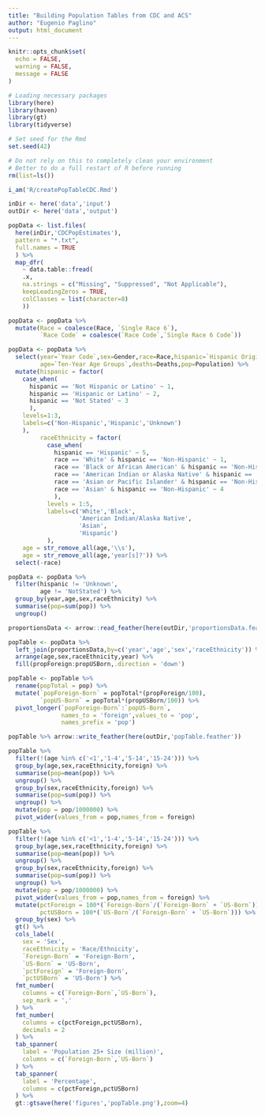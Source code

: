 ```yaml
---
title: "Building Population Tables from CDC and ACS"
author: "Eugenio Paglino"
output: html_document
---
```


```r
knitr::opts_chunk$set(
  echo = FALSE,
  warning = FALSE,
  message = FALSE
)
```

```r
# Loading necessary packages
library(here)
library(haven)
library(gt)
library(tidyverse)

# Set seed for the Rmd
set.seed(42)
```

```r
# Do not rely on this to completely clean your environment
# Better to do a full restart of R before running
rm(list=ls())

i_am('R/createPopTableCDC.Rmd')

inDir <- here('data','input')
outDir <- here('data','output')
```

```r
popData <- list.files(
  here(inDir,'CDCPopEstimates'),
  pattern = "*.txt",
  full.names = TRUE
  ) %>%
  map_dfr(
    ~ data.table::fread(
    .x,
    na.strings = c("Missing", "Suppressed", "Not Applicable"),
    keepLeadingZeros = TRUE,
    colClasses = list(character=8)
    ))

popData <- popData %>%
  mutate(Race = coalesce(Race, `Single Race 6`),
         `Race Code` = coalesce(`Race Code`,`Single Race 6 Code`))
```

```r
popData <- popData %>%
  select(year=`Year Code`,sex=Gender,race=Race,hispanic=`Hispanic Origin`,
         age=`Ten-Year Age Groups`,deaths=Deaths,pop=Population) %>%
  mutate(hispanic = factor(
    case_when(
      hispanic == 'Not Hispanic or Latino' ~ 1,
      hispanic == 'Hispanic or Latino' ~ 2,
      hispanic == 'Not Stated' ~ 3
      ),
    levels=1:3,
    labels=c('Non-Hispanic','Hispanic','Unknown')
    ),
         raceEthnicity = factor(
           case_when(
             hispanic == 'Hispanic' ~ 5,
             race == 'White' & hispanic == 'Non-Hispanic' ~ 1,
             race == 'Black or African American' & hispanic == 'Non-Hispanic' ~ 2,
             race == 'American Indian or Alaska Native' & hispanic == 'Non-Hispanic' ~ 3,
             race == 'Asian or Pacific Islander' & hispanic == 'Non-Hispanic' ~ 4,
             race == 'Asian' & hispanic == 'Non-Hispanic' ~ 4
             ),
           levels = 1:5,
           labels=c('White','Black',
                    'American Indian/Alaska Native',
                    'Asian',
                    'Hispanic')
           ),
    age = str_remove_all(age,'\\s'),
    age = str_remove_all(age,'year[s]?')) %>%
  select(-race)
```

```r
popData <- popData %>%
  filter(hispanic != 'Unknown',
         age != 'NotStated') %>%
  group_by(year,age,sex,raceEthnicity) %>%
  summarise(pop=sum(pop)) %>%
  ungroup()
```

```r
proportionsData <- arrow::read_feather(here(outDir,'proportionsData.feather'))
```

```r
popTable <- popData %>%
  left_join(proportionsData,by=c('year','age','sex','raceEthnicity')) %>%
  arrange(age,sex,raceEthnicity,year) %>%
  fill(propForeign:propUSBorn,.direction = 'down')
```

```r
popTable <- popTable %>%
  rename(popTotal = pop) %>%
  mutate(`popForeign-Born` = popTotal*(propForeign/100),
         `popUS-Born` = popTotal*(propUSBorn/100)) %>%
  pivot_longer(`popForeign-Born`:`popUS-Born`,
               names_to = 'foreign',values_to = 'pop',
               names_prefix = 'pop')
```

```r
popTable %>% arrow::write_feather(here(outDir,'popTable.feather'))
```

```r
popTable %>% 
  filter(!(age %in% c('<1','1-4','5-14','15-24'))) %>%
  group_by(age,sex,raceEthnicity,foreign) %>%
  summarise(pop=mean(pop)) %>%
  ungroup() %>%
  group_by(sex,raceEthnicity,foreign) %>%
  summarise(pop=sum(pop)) %>%
  ungroup() %>%
  mutate(pop = pop/1000000) %>%
  pivot_wider(values_from = pop,names_from = foreign)
```

```r
popTable %>% 
  filter(!(age %in% c('<1','1-4','5-14','15-24'))) %>%
  group_by(age,sex,raceEthnicity,foreign) %>%
  summarise(pop=mean(pop)) %>%
  ungroup() %>%
  group_by(sex,raceEthnicity,foreign) %>%
  summarise(pop=sum(pop)) %>%
  ungroup() %>%
  mutate(pop = pop/1000000) %>%
  pivot_wider(values_from = pop,names_from = foreign) %>%
  mutate(pctForeign = 100*(`Foreign-Born`/(`Foreign-Born` + `US-Born`)),
         pctUSBorn = 100*(`US-Born`/(`Foreign-Born` + `US-Born`))) %>%
  group_by(sex) %>%
  gt() %>%
  cols_label(
    sex = 'Sex',
    raceEthnicity = 'Race/Ethnicity',
    `Foreign-Born` = 'Foreign-Born',
    `US-Born` = 'US-Born',
    `pctForeign` = 'Foreign-Born',
    `pctUSBorn` = 'US-Born') %>%
  fmt_number(
    columns = c(`Foreign-Born`,`US-Born`),
    sep_mark = ','
  ) %>%
  fmt_number(
    columns = c(pctForeign,pctUSBorn),
    decimals = 2
  ) %>%
  tab_spanner(
    label = 'Population 25+ Size (million)',
    columns = c(`Foreign-Born`,`US-Born`)
  ) %>%
  tab_spanner(
    label = 'Percentage',
    columns = c(pctForeign,pctUSBorn)
  ) %>%
  gt::gtsave(here('figures','popTable.png'),zoom=4)
```

